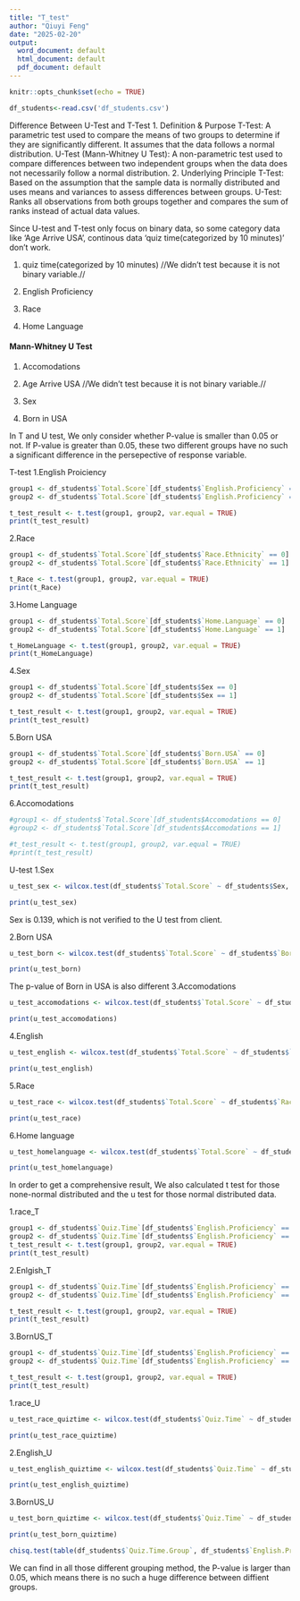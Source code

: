 ```yaml
---
title: "T_test"
author: "Qiuyi Feng"
date: "2025-02-20"
output:
  word_document: default
  html_document: default
  pdf_document: default
---
```


```r
knitr::opts_chunk$set(echo = TRUE)
```

```r
df_students<-read.csv('df_students.csv')
```

Difference Between U-Test and T-Test
1. Definition & Purpose
T-Test: A parametric test used to compare the means of two groups to determine if they are significantly different. It assumes that the data follows a normal distribution.
U-Test (Mann-Whitney U Test): A non-parametric test used to compare differences between two independent groups when the data does not necessarily follow a normal distribution.
2. Underlying Principle
T-Test: Based on the assumption that the sample data is normally distributed and uses means and variances to assess differences between groups.
U-Test: Ranks all observations from both groups together and compares the sum of ranks instead of actual data values.




Since U-test and T-test only focus on binary data, so some category data like 'Age Arrive USA', continous data 'quiz time(categorized by 10 minutes)' don't work.


1. quiz time(categorized by 10 minutes) //We didn't test because it is not binary variable.//

2. English Proficiency

3. Race

4. Home Language

#### Mann-Whitney U Test

1. Accomodations

2. Age Arrive USA //We didn't test because it is not binary variable.//


3. Sex

4. Born in USA


In T and U test, We only consider whether P-value is smaller than 0.05 or not. If P-value is greater than 0.05, these two different groups have no such a significant difference in the persepective of response variable.

T-test
1.English Proiciency
```r
group1 <- df_students$`Total.Score`[df_students$`English.Proficiency` == 0]
group2 <- df_students$`Total.Score`[df_students$`English.Proficiency` == 1]

t_test_result <- t.test(group1, group2, var.equal = TRUE)  
print(t_test_result)
```

2.Race
```r
group1 <- df_students$`Total.Score`[df_students$`Race.Ethnicity` == 0]
group2 <- df_students$`Total.Score`[df_students$`Race.Ethnicity` == 1]

t_Race <- t.test(group1, group2, var.equal = TRUE)  
print(t_Race)
```
3.Home Language
```r
group1 <- df_students$`Total.Score`[df_students$`Home.Language` == 0]
group2 <- df_students$`Total.Score`[df_students$`Home.Language` == 1]

t_HomeLanguage <- t.test(group1, group2, var.equal = TRUE)  
print(t_HomeLanguage)
```
4.Sex
```r
group1 <- df_students$`Total.Score`[df_students$Sex == 0]
group2 <- df_students$`Total.Score`[df_students$Sex == 1]

t_test_result <- t.test(group1, group2, var.equal = TRUE)  
print(t_test_result)
```

5.Born USA
```r
group1 <- df_students$`Total.Score`[df_students$`Born.USA` == 0]
group2 <- df_students$`Total.Score`[df_students$`Born.USA` == 1]

t_test_result <- t.test(group1, group2, var.equal = TRUE)  
print(t_test_result)
```


6.Accomodations
```r
#group1 <- df_students$`Total.Score`[df_students$Accomodations == 0]
#group2 <- df_students$`Total.Score`[df_students$Accomodations == 1]

#t_test_result <- t.test(group1, group2, var.equal = TRUE)  
#print(t_test_result)
```

U-test
1.Sex
```r
u_test_sex <- wilcox.test(df_students$`Total.Score` ~ df_students$Sex, exact = FALSE)

print(u_test_sex)

```
Sex is 0.139, which is not verified to the U test from client.

2.Born USA
```r

u_test_born <- wilcox.test(df_students$`Total.Score` ~ df_students$`Born.USA`, exact = FALSE)

print(u_test_born)

```
The p-value of Born in USA is also different 
3.Accomodations
```r
u_test_accomodations <- wilcox.test(df_students$`Total.Score` ~ df_students$Accomodations, exact = FALSE)

print(u_test_accomodations)

```

4.English 
```r

u_test_english <- wilcox.test(df_students$`Total.Score` ~ df_students$`English.Proficiency`, exact = FALSE)

print(u_test_english)

```

5.Race
```r

u_test_race <- wilcox.test(df_students$`Total.Score` ~ df_students$`Race.Ethnicity`, exact = FALSE)

print(u_test_race)

```

6.Home language
```r

u_test_homelanguage <- wilcox.test(df_students$`Total.Score` ~ df_students$`Home.Language`, exact = FALSE)

print(u_test_homelanguage)

```
In order to get a comprehensive result, We also calculated  t test for those none-normal distributed and the u test for those normal distributed data.


1.race_T
```r
group1 <- df_students$`Quiz.Time`[df_students$`English.Proficiency` == 0]
group2 <- df_students$`Quiz.Time`[df_students$`English.Proficiency` == 1]
t_test_result <- t.test(group1, group2, var.equal = TRUE)  
print(t_test_result)
```

2.Enlgish_T
```r
group1 <- df_students$`Quiz.Time`[df_students$`English.Proficiency` == 0]
group2 <- df_students$`Quiz.Time`[df_students$`English.Proficiency` == 1]

t_test_result <- t.test(group1, group2, var.equal = TRUE)  
print(t_test_result)
```

3.BornUS_T
```r
group1 <- df_students$`Quiz.Time`[df_students$`English.Proficiency` == 0]
group2 <- df_students$`Quiz.Time`[df_students$`English.Proficiency` == 1]

t_test_result <- t.test(group1, group2, var.equal = TRUE)  
print(t_test_result)
```

1.race_U
```r

u_test_race_quiztime <- wilcox.test(df_students$`Quiz.Time` ~ df_students$`Race.Ethnicity`, exact = FALSE)

print(u_test_race_quiztime)

```
2.English_U
```r

u_test_english_quiztime <- wilcox.test(df_students$`Quiz.Time` ~ df_students$`English.Proficiency`, exact = FALSE)

print(u_test_english_quiztime)

```
3.BornUS_U
```r

u_test_born_quiztime <- wilcox.test(df_students$`Quiz.Time` ~ df_students$`Born.USA`, exact = FALSE)

print(u_test_born_quiztime)

```

```r
chisq.test(table(df_students$`Quiz.Time.Group`, df_students$`English.Proficiency`))
```


We can find in all those different grouping method, the P-value is larger than 0.05, which means  there is no such a huge difference between diffient groups.
